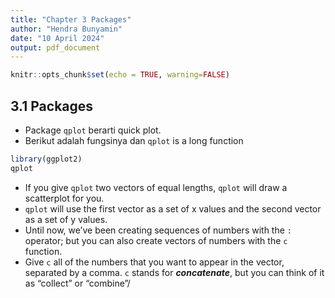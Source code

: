 ```yaml
---
title: "Chapter 3 Packages"
author: "Hendra Bunyamin"
date: "10 April 2024"
output: pdf_document
---
```


```r
knitr::opts_chunk$set(echo = TRUE, warning=FALSE)
```

## 3.1 Packages
- Package `qplot` berarti quick plot. 
- Berikut adalah fungsinya dan `qplot` is a long function

```r
library(ggplot2)
qplot
```

- If you give `qplot` two vectors of equal lengths, `qplot` will draw a scatterplot for you. 
- `qplot` will use the first vector as a set of x values and the second vector as a set of y values.
-  Until now, we've been creating sequences of numbers with the `:` operator; but you can also create vectors of numbers with the `c` function.
- Give `c` all of the numbers that you want to appear in the vector, separated by a comma. `c` stands for **_concatenate_**, but you can think of it as "collect" or "combine"/

